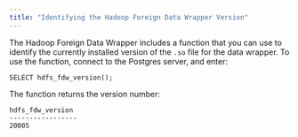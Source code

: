 ```yaml
---
title: "Identifying the Hadoop Foreign Data Wrapper Version"
---
```


<div id="identifying_data_adapter_version" class="registered_link"></div>


The Hadoop Foreign Data Wrapper includes a function that you can use to identify the currently installed version of the `.so` file for the data wrapper. To use the function, connect to the Postgres server, and enter:

    SELECT hdfs_fdw_version();

The function returns the version number:

    hdfs_fdw_version
    -----------------
    20005
